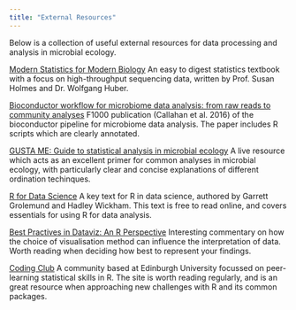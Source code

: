 ```yaml
---
title: "External Resources"
---
```


<p style="text-align:justify">
Below is a collection of useful external resources for data processing and analysis in microbial ecology.  

[Modern Statistics for Modern Biology](http://web.stanford.edu/class/bios221/book/) 
An easy to digest statistics textbook with a focus on high-throughput sequencing data, written by Prof. Susan Holmes and Dr. Wolfgang Huber. 

[Bioconductor workflow for microbiome data analysis: from raw reads to community analyses](https://dx.doi.org/10.12688/f1000research.8986.2)
F1000 publication (Callahan et al. 2016) of the bioconductor pipeline for microbiome data analysis. The paper includes R scripts which are clearly annotated. 

[GUSTA ME: Guide to statistical analysis in microbial ecology](https://mb3is.megx.net/gustame)
A live resource which acts as an excellent primer for common analyses in microbial ecology, with particularly clear and concise explanations of different ordination techinques. 

[R for Data Science](http://r4ds.had.co.nz)
A key text for R in data science, authored by Garrett Grolemund and Hadley Wickham. This text is free to read online, and covers essentials for using R for data analysis. 

[Best Practives in Dataviz: An R Perspective](http://nickstrayer.me/visualization_in_r/)
Interesting commentary on how the choice of visualisation method can influence the interpretation of data. Worth reading when deciding how best to represent your findings. 

[Coding Club](https://ourcodingclub.github.io)
A community based at Edinburgh University focussed on peer-learning statistical skills in R. The site is worth reading regularly, and is an great resource when approaching new challenges with R and its common packages. 
